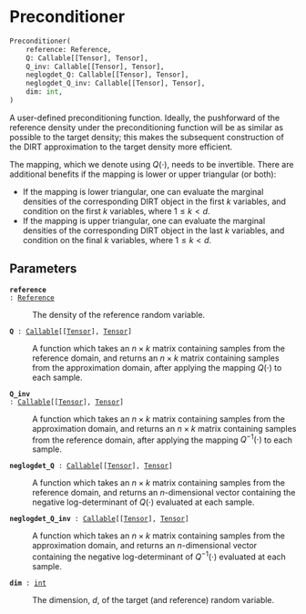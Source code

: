# Preconditioner { #deep_tensor.Preconditioner }

```python
Preconditioner(
    reference: Reference,
    Q: Callable[[Tensor], Tensor],
    Q_inv: Callable[[Tensor], Tensor],
    neglogdet_Q: Callable[[Tensor], Tensor],
    neglogdet_Q_inv: Callable[[Tensor], Tensor],
    dim: int,
)
```

A user-defined preconditioning function.
Ideally, the pushforward of the reference density under the 
preconditioning function will be as similar as possible to the 
target density; this makes the subsequent construction of the DIRT 
approximation to the target density more efficient.

The mapping, which we denote using $Q(\cdot)$, needs to be 
invertible. There are additional benefits if the mapping is lower 
or upper triangular (or both):

  - If the mapping is lower triangular, one can evaluate the 
    marginal densities of the corresponding DIRT object in the 
    first $k$ variables, and condition on the first $k$ variables, 
    where $1 \leq k < d$.
  - If the mapping is upper triangular, one can evaluate the 
    marginal densities of the corresponding DIRT object in the 
    last $k$ variables, and condition on the final $k$ variables, 
    where $1 \leq k < d$.

## Parameters {.doc-section .doc-section-parameters}

<code>[**reference**]{.parameter-name} [:]{.parameter-annotation-sep} [[Reference](`deep_tensor.references.Reference`)]{.parameter-annotation}</code>

:   The density of the reference random variable.

<code>[**Q**]{.parameter-name} [:]{.parameter-annotation-sep} [[Callable](`typing.Callable`)\[\[[Tensor](`torch.Tensor`)\], [Tensor](`torch.Tensor`)\]]{.parameter-annotation}</code>

:   A function which takes an $n \times k$ matrix containing  samples from the reference domain, and returns an $n \times k$  matrix containing samples from the approximation domain, after  applying the mapping $Q(\cdot)$ to each sample.

<code>[**Q_inv**]{.parameter-name} [:]{.parameter-annotation-sep} [[Callable](`typing.Callable`)\[\[[Tensor](`torch.Tensor`)\], [Tensor](`torch.Tensor`)\]]{.parameter-annotation}</code>

:   A function which takes an $n \times k$ matrix containing  samples from the approximation domain, and returns an  $n \times k$ matrix containing samples from the reference  domain, after applying the mapping $Q^{-1}(\cdot)$ to each  sample.

<code>[**neglogdet_Q**]{.parameter-name} [:]{.parameter-annotation-sep} [[Callable](`typing.Callable`)\[\[[Tensor](`torch.Tensor`)\], [Tensor](`torch.Tensor`)\]]{.parameter-annotation}</code>

:   A function which takes an $n \times k$ matrix containing  samples from the reference domain, and returns an  $n$-dimensional vector containing the negative log-determinant  of $Q(\cdot)$ evaluated at each sample.

<code>[**neglogdet_Q_inv**]{.parameter-name} [:]{.parameter-annotation-sep} [[Callable](`typing.Callable`)\[\[[Tensor](`torch.Tensor`)\], [Tensor](`torch.Tensor`)\]]{.parameter-annotation}</code>

:   A function which takes an $n \times k$ matrix containing  samples from the approximation domain, and returns an  $n$-dimensional vector containing the negative log-determinant  of $Q^{-1}(\cdot)$ evaluated at each sample.

<code>[**dim**]{.parameter-name} [:]{.parameter-annotation-sep} [[int](`int`)]{.parameter-annotation}</code>

:   The dimension, $d$, of the target (and reference) random  variable.